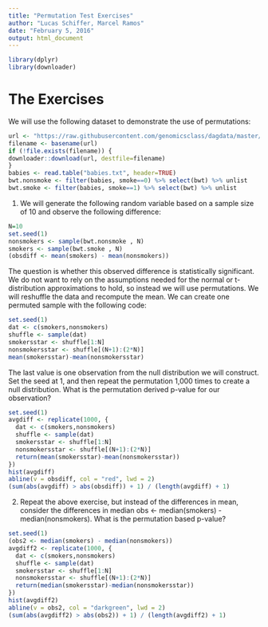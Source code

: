 ```yaml
---
title: "Permutation Test Exercises"
author: "Lucas Schiffer, Marcel Ramos"
date: "February 5, 2016"
output: html_document
---
```


```r
library(dplyr)
library(downloader)
```

# The Exercises

We will use the following dataset to demonstrate the use of permutations:

```r
url <- "https://raw.githubusercontent.com/genomicsclass/dagdata/master/inst/extdata/babies.txt"
filename <- basename(url)
if (!file.exists(filename)) {
downloader::download(url, destfile=filename)
}
babies <- read.table("babies.txt", header=TRUE)
bwt.nonsmoke <- filter(babies, smoke==0) %>% select(bwt) %>% unlist 
bwt.smoke <- filter(babies, smoke==1) %>% select(bwt) %>% unlist
```

1. We will generate the following random variable based on a sample size of 10 and observe the following difference:

```r
N=10
set.seed(1)
nonsmokers <- sample(bwt.nonsmoke , N)
smokers <- sample(bwt.smoke , N)
(obsdiff <- mean(smokers) - mean(nonsmokers))
```

The question is whether this observed difference is statistically significant. We do not want to rely on the assumptions needed for the normal or t-distribution approximations to hold, so instead we will use permutations. We will reshuffle the data and recompute the mean. We can create one permuted sample with the following code:

```r
set.seed(1)
dat <- c(smokers,nonsmokers)
shuffle <- sample(dat)
smokersstar <- shuffle[1:N]
nonsmokersstar <- shuffle[(N+1):(2*N)]
mean(smokersstar)-mean(nonsmokersstar)
```

The last value is one observation from the null distribution we will construct. Set the seed at 1, and then repeat the permutation 1,000 times to create a null distribution. What is the permutation derived p-value for our observation?

```r
set.seed(1)
avgdiff <- replicate(1000, {
  dat <- c(smokers,nonsmokers)
  shuffle <- sample(dat) 
  smokersstar <- shuffle[1:N] 
  nonsmokersstar <- shuffle[(N+1):(2*N)]
  return(mean(smokersstar)-mean(nonsmokersstar))
})
hist(avgdiff)
abline(v = obsdiff, col = "red", lwd = 2)
(sum(abs(avgdiff) > abs(obsdiff)) + 1) / (length(avgdiff) + 1)
```

2. Repeat the above exercise, but instead of the differences in mean, consider the differences in median obs <- median(smokers) - median(nonsmokers). What is the permutation based p-value?

```r
set.seed(1)
(obs2 <- median(smokers) - median(nonsmokers))
avgdiff2 <- replicate(1000, {
  dat <- c(smokers,nonsmokers)
  shuffle <- sample(dat) 
  smokersstar <- shuffle[1:N] 
  nonsmokersstar <- shuffle[(N+1):(2*N)]
  return(median(smokersstar)-median(nonsmokersstar))
})
hist(avgdiff2)
abline(v = obs2, col = "darkgreen", lwd = 2)
(sum(abs(avgdiff2) > abs(obs2)) + 1) / (length(avgdiff2) + 1)
```
